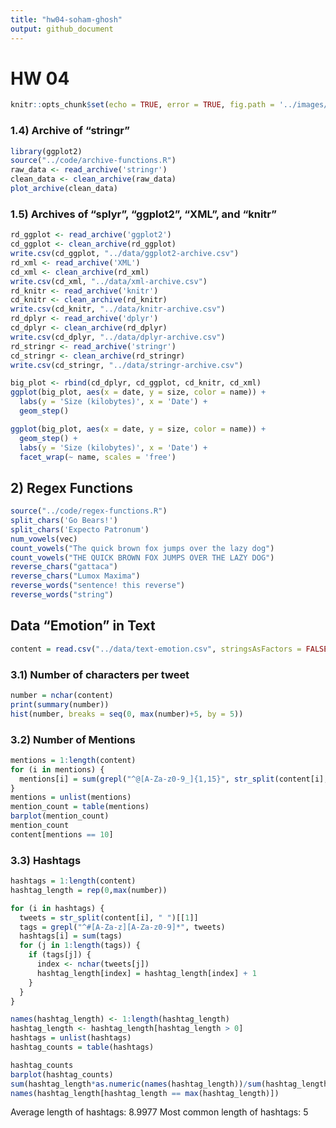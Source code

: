 ```yaml
---
title: "hw04-soham-ghosh"
output: github_document
---
```


# HW 04

```r
knitr::opts_chunk$set(echo = TRUE, error = TRUE, fig.path = '../images/')
```

### 1.4) Archive of "stringr"

```r
library(ggplot2)
source("../code/archive-functions.R")
raw_data <- read_archive('stringr')
clean_data <- clean_archive(raw_data)
plot_archive(clean_data)

```

### 1.5) Archives of "splyr", "ggplot2", "XML", and "knitr"
```r
rd_ggplot <- read_archive('ggplot2')
cd_ggplot <- clean_archive(rd_ggplot)
write.csv(cd_ggplot, "../data/ggplot2-archive.csv")
rd_xml <- read_archive('XML')
cd_xml <- clean_archive(rd_xml)
write.csv(cd_xml, "../data/xml-archive.csv")
rd_knitr <- read_archive('knitr')
cd_knitr <- clean_archive(rd_knitr)
write.csv(cd_knitr, "../data/knitr-archive.csv")
rd_dplyr <- read_archive('dplyr')
cd_dplyr <- clean_archive(rd_dplyr)
write.csv(cd_dplyr, "../data/dplyr-archive.csv")
rd_stringr <- read_archive('stringr')
cd_stringr <- clean_archive(rd_stringr)
write.csv(cd_stringr, "../data/stringr-archive.csv")

big_plot <- rbind(cd_dplyr, cd_ggplot, cd_knitr, cd_xml)
ggplot(big_plot, aes(x = date, y = size, color = name)) +
  labs(y = 'Size (kilobytes)', x = 'Date') +
  geom_step()

ggplot(big_plot, aes(x = date, y = size, color = name)) +
  geom_step() + 
  labs(y = 'Size (kilobytes)', x = 'Date') + 
  facet_wrap(~ name, scales = 'free')
```

## 2) Regex Functions

```r
source("../code/regex-functions.R")
split_chars('Go Bears!')
split_chars('Expecto Patronum')
num_vowels(vec)
count_vowels("The quick brown fox jumps over the lazy dog")
count_vowels("THE QUICK BROWN FOX JUMPS OVER THE LAZY DOG")
reverse_chars("gattaca")
reverse_chars("Lumox Maxima")
reverse_words("sentence! this reverse")
reverse_words("string")
```

## Data "Emotion" in Text

```r
content = read.csv("../data/text-emotion.csv", stringsAsFactors = FALSE)$content
```

### 3.1) Number of characters per tweet

```r
number = nchar(content)
print(summary(number))
hist(number, breaks = seq(0, max(number)+5, by = 5))
```

### 3.2) Number of Mentions

```r
mentions = 1:length(content)
for (i in mentions) {
  mentions[i] = sum(grepl("^@[A-Za-z0-9_]{1,15}", str_split(content[i], " ")[[1]]))
}
mentions = unlist(mentions)
mention_count = table(mentions)
barplot(mention_count)
mention_count
content[mentions == 10]
```

### 3.3) Hashtags

```r
hashtags = 1:length(content)
hashtag_length = rep(0,max(number))

for (i in hashtags) {
  tweets = str_split(content[i], " ")[[1]]
  tags = grepl("^#[A-Za-z][A-Za-z0-9]*", tweets)
  hashtags[i] = sum(tags)
  for (j in 1:length(tags)) {
    if (tags[j]) {
      index <- nchar(tweets[j])
      hashtag_length[index] = hashtag_length[index] + 1
    }
  }
}

names(hashtag_length) <- 1:length(hashtag_length)
hashtag_length <- hashtag_length[hashtag_length > 0]
hashtags = unlist(hashtags)
hashtag_counts = table(hashtags)

hashtag_counts
barplot(hashtag_counts)
sum(hashtag_length*as.numeric(names(hashtag_length))/sum(hashtag_length))
names(hashtag_length[hashtag_length == max(hashtag_length)])
```

Average length of hashtags: 8.9977
Most common length of hashtags: 5
